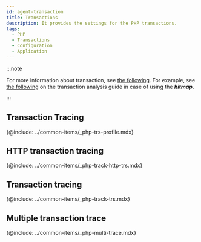 ```yaml
---
id: agent-transaction
title: Transactions
description: It provides the settings for the PHP transactions.
tags:
  - PHP
  - Transactions
  - Configuration
  - Application
---
```


:::note

For more information about transaction, see [the following](track-transactions-intro). For example, see [the following](trs-view) on the transaction analysis guide in case of using the **_hitmap_**. 

:::

## Transaction Tracing

{@include: ../common-items/_php-trs-profile.mdx}

<!-- 추가 필요 -->

## HTTP transaction tracing

{@include: ../common-items/_php-track-http-trs.mdx}

## Transaction tracing

{@include: ../common-items/_php-track-trs.mdx} 

## Multiple transaction trace

{@include: ../common-items/_php-multi-trace.mdx}

<!--

트랜잭션 트레이싱
@include: ../common-items/_transaction-profile-step.mdx}
@include: ../common-items/_trs-profile.mdx} 

-->
